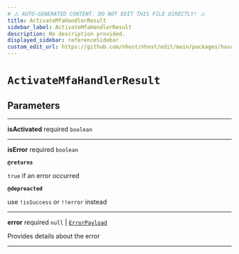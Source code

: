 ```yaml
---
# ⚠️ AUTO-GENERATED CONTENT. DO NOT EDIT THIS FILE DIRECTLY! ⚠️
title: ActivateMfaHandlerResult
sidebar_label: ActivateMfaHandlerResult
description: No description provided.
displayed_sidebar: referenceSidebar
custom_edit_url: https://github.com/nhost/nhost/edit/main/packages/hasura-auth-js/src/core/promises/mfa.ts#L15
---
```


# `ActivateMfaHandlerResult`

## Parameters

---

**<span className="parameter-name">isActivated</span>** <span className="optional-status">required</span> `boolean`

---

**<span className="parameter-name">isError</span>** <span className="optional-status">required</span> `boolean`

**`@returns`**

`true` if an error occurred

**`@depreacted`**

use `!isSuccess` or `!!error` instead

---

**<span className="parameter-name">error</span>** <span className="optional-status">required</span> `null` | [`ErrorPayload`](/reference/docgen/javascript/auth/types/error-payload)

Provides details about the error

---
